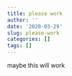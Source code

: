 ```yaml
---
title: please work
author: ''
date: '2020-03-29'
slug: please-work
categories: []
tags: []
---
```


maybe this will work